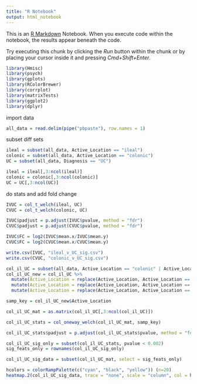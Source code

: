 ```yaml
---
title: "R Notebook"
output: html_notebook
---
```


This is an [R Markdown](http://rmarkdown.rstudio.com) Notebook. When you execute code within the notebook, the results appear beneath the code. 

Try executing this chunk by clicking the *Run* button within the chunk or by placing your cursor inside it and pressing *Cmd+Shift+Enter*. 

```r
library(Hmisc)
library(psych)
library(gplots)
library(RColorBrewer)
library(corrplot)
library(matrixTests)
library(ggplot2)
library(dplyr)
```
import data
```r
all_data = read.delim(pipe("pbpaste"), row.names = 1)
```
subset diff sets
```r
ileal = subset(all_data, Active_Location == "ileal")
colonic = subset(all_data, Active_Location == "colonic")
UC = subset(all_data, Diagnosis == "UC")

ileal = ileal[,3:ncol(ileal)]
colonic = colonic[,3:ncol(colonic)]
UC = UC[,3:ncol(UC)]
```

do stats and add fold change
```r
IVUC = col_t_welch(ileal, UC)
CVUC = col_t_welch(colonic, UC)

IVUC$padjust = p.adjust(IVUC$pvalue, method = "fdr")
CVUC$padjust = p.adjust(CVUC$pvalue, method = "fdr")

IVUC$FC = log2(IVUC$mean.x/IVUC$mean.y)
CVUC$FC = log2(CVUC$mean.x/CVUC$mean.y)

```


```r
write.csv(IVUC, "ileal_v_UC_sig.csv")
write.csv(CVUC, "colonic_v_UC_sig.csv")
```

```r
col_il_UC = subset(all_data, Active_Location == "colonic" | Active_Location == "ileal" | Diagnosis == "UC")
col_il_UC_new = col_il_UC %>%
  mutate(Active_Location = replace(Active_Location, Active_Location == "UC", 3)) %>%
  mutate(Active_Location = replace(Active_Location, Active_Location == "colonic", 2)) %>%
  mutate(Active_Location = replace(Active_Location, Active_Location == "ileal", 1))

samp_key = col_il_UC_new$Active_Location

col_il_UC_mat = as.matrix(col_il_UC[,3:ncol(col_il_UC)])
```

```r
col_il_UC_stats = col_oneway_welch(col_il_UC_mat, samp_key)
```
```r
col_il_UC_stats$padjust = p.adjust(col_il_UC_stats$pvalue, method = "fdr")
```

```r
col_il_UC_sig_only = subset(col_il_UC_stats, pvalue < 0.002)
sig_feats_only = rownames(col_il_UC_sig_only)
```

```r
col_il_UC_sig_data = subset(col_il_UC_mat, select = sig_feats_only)
```

```r
hcolors = colorRampPalette(c("cyan", "black", "yellow")) (n=20)
heatmap.2(col_il_UC_sig_data, trace = "none", scale = "column", col = hcolors, cexRow = 0.3, cexCol = 0.3, RowSideColors = samp_key, Rowv = F)
```


